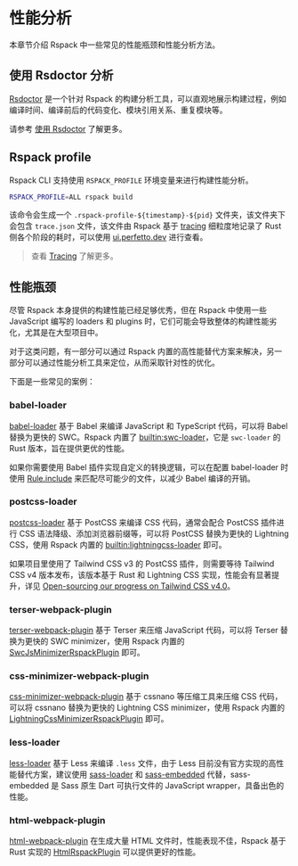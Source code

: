 
# 性能分析

本章节介绍 Rspack 中一些常见的性能瓶颈和性能分析方法。

## 使用 Rsdoctor 分析

[Rsdoctor](https://rsdoctor.rs/) 是一个针对 Rspack 的构建分析工具，可以直观地展示构建过程，例如编译时间、编译前后的代码变化、模块引用关系、重复模块等。

请参考 [使用 Rsdoctor](/guide/optimization/use-rsdoctor) 了解更多。

## Rspack profile

Rspack CLI 支持使用 `RSPACK_PROFILE` 环境变量来进行构建性能分析。

```sh
RSPACK_PROFILE=ALL rspack build
```

该命令会生成一个 `.rspack-profile-${timestamp}-${pid}` 文件夹，该文件夹下会包含 `trace.json` 文件，该文件由 Rspack 基于 [tracing](https://github.com/tokio-rs/tracing) 细粒度地记录了 Rust 侧各个阶段的耗时，可以使用 [ui.perfetto.dev](https://ui.perfetto.dev/) 进行查看。

> 查看 [Tracing](/contribute/development/tracing) 了解更多。

## 性能瓶颈

尽管 Rspack 本身提供的构建性能已经足够优秀，但在 Rspack 中使用一些 JavaScript 编写的 loaders 和 plugins 时，它们可能会导致整体的构建性能劣化，尤其是在大型项目中。

对于这类问题，有一部分可以通过 Rspack 内置的高性能替代方案来解决，另一部分可以通过性能分析工具来定位，从而采取针对性的优化。

下面是一些常见的案例：

### babel-loader

[babel-loader](https://github.com/babel/babel-loader) 基于 Babel 来编译 JavaScript 和 TypeScript 代码，可以将 Babel 替换为更快的 SWC。Rspack 内置了 [builtin:swc-loader](/guide/features/builtin-swc-loader)，它是 `swc-loader` 的 Rust 版本，旨在提供更优的性能。

如果你需要使用 Babel 插件实现自定义的转换逻辑，可以在配置 babel-loader 时使用 [Rule.include](/config/module#ruleinclude) 来匹配尽可能少的文件，以减少 Babel 编译的开销。

### postcss-loader

[postcss-loader](https://github.com/postcss/postcss-loader) 基于 PostCSS 来编译 CSS 代码，通常会配合 PostCSS 插件进行 CSS 语法降级、添加浏览器前缀等，可以将 PostCSS 替换为更快的 Lightning CSS，使用 Rspack 内置的 [builtin:lightningcss-loader](/guide/features/builtin-lightningcss-loader) 即可。

如果项目里使用了 Tailwind CSS v3 的 PostCSS 插件，则需要等待 Tailwind CSS v4 版本发布，该版本基于 Rust 和 Lightning CSS 实现，性能会有显著提升，详见 [Open-sourcing our progress on Tailwind CSS v4.0](https://tailwindcss.com/blog/tailwindcss-v4-alpha)。

### terser-webpack-plugin

[terser-webpack-plugin](https://github.com/webpack-contrib/terser-webpack-plugin) 基于 Terser 来压缩 JavaScript 代码，可以将 Terser 替换为更快的 SWC minimizer，使用 Rspack 内置的 [SwcJsMinimizerRspackPlugin](/plugins/rspack/swc-js-minimizer-rspack-plugin) 即可。

### css-minimizer-webpack-plugin

[css-minimizer-webpack-plugin](https://github.com/webpack-contrib/css-minimizer-webpack-plugin) 基于 cssnano 等压缩工具来压缩 CSS 代码，可以将 cssnano 替换为更快的 Lightning CSS minimizer，使用 Rspack 内置的 [LightningCssMinimizerRspackPlugin](/plugins/rspack/lightning-css-minimizer-rspack-plugin) 即可。

### less-loader

[less-loader](https://github.com/webpack-contrib/less-loader) 基于 Less 来编译 `.less` 文件，由于 Less 目前没有官方实现的高性能替代方案，建议使用 [sass-loader](https://github.com/webpack-contrib/sass-loader) 和 [sass-embedded](https://www.npmjs.com/package/sass-embedded) 代替，sass-embedded 是 Sass 原生 Dart 可执行文件的 JavaScript wrapper，具备出色的性能。

### html-webpack-plugin

[html-webpack-plugin](https://github.com/jantimon/html-webpack-plugin) 在生成大量 HTML 文件时，性能表现不佳，Rspack 基于 Rust 实现的 [HtmlRspackPlugin](/plugins/rspack/html-rspack-plugin) 可以提供更好的性能。
